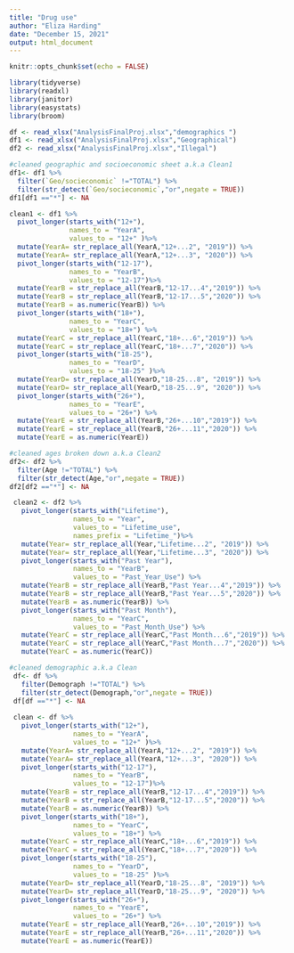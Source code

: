 ```yaml
---
title: "Drug use"
author: "Eliza Harding"
date: "December 15, 2021"
output: html_document
---
```


```r
knitr::opts_chunk$set(echo = FALSE)
```
```r
library(tidyverse)
library(readxl)
library(janitor)
library(easystats)
library(broom)

df <- read_xlsx("AnalysisFinalProj.xlsx","demographics ")
df1 <- read_xlsx("AnalysisFinalProj.xlsx","Geographical")
df2 <- read_xlsx("AnalysisFinalProj.xlsx","Illegal")

#cleaned geographic and socioeconomic sheet a.k.a Clean1
df1<- df1 %>% 
  filter(`Geo/socieconomic` !="TOTAL") %>% 
  filter(str_detect(`Geo/socieconomic`,"or",negate = TRUE))
df1[df1 =="*"] <- NA

clean1 <- df1 %>% 
  pivot_longer(starts_with("12+"),
               names_to = "YearA",
               values_to = "12+" )%>% 
  mutate(YearA= str_replace_all(YearA,"12+...2", "2019")) %>% 
  mutate(YearA= str_replace_all(YearA,"12+...3", "2020")) %>% 
  pivot_longer(starts_with("12-17"),
               names_to = "YearB",
               values_to = "12-17")%>%  
  mutate(YearB = str_replace_all(YearB,"12-17...4","2019")) %>% 
  mutate(YearB = str_replace_all(YearB,"12-17...5","2020")) %>% 
  mutate(YearB = as.numeric(YearB)) %>% 
  pivot_longer(starts_with("18+"),
               names_to = "YearC",
               values_to = "18+") %>% 
  mutate(YearC = str_replace_all(YearC,"18+...6","2019")) %>% 
  mutate(YearC = str_replace_all(YearC,"18+...7","2020")) %>% 
  pivot_longer(starts_with("18-25"),
               names_to = "YearD",
               values_to = "18-25" )%>% 
  mutate(YearD= str_replace_all(YearD,"18-25...8", "2019")) %>% 
  mutate(YearD= str_replace_all(YearD,"18-25...9", "2020")) %>% 
  pivot_longer(starts_with("26+"),
               names_to = "YearE",
               values_to = "26+") %>% 
  mutate(YearE = str_replace_all(YearB,"26+...10","2019")) %>% 
  mutate(YearE = str_replace_all(YearB,"26+...11","2020")) %>% 
  mutate(YearE = as.numeric(YearE))

#cleaned ages broken down a.k.a Clean2
df2<- df2 %>% 
  filter(Age !="TOTAL") %>% 
  filter(str_detect(Age,"or",negate = TRUE))
df2[df2 =="*"] <- NA

 clean2 <- df2 %>% 
   pivot_longer(starts_with("Lifetime"),
                names_to = "Year",
                values_to = "Lifetime_use",
                names_prefix = "Lifetime_")%>% 
   mutate(Year= str_replace_all(Year,"Lifetime...2", "2019")) %>% 
   mutate(Year= str_replace_all(Year,"Lifetime...3", "2020")) %>% 
   pivot_longer(starts_with("Past Year"),
                names_to = "YearB",
                values_to = "Past_Year_Use") %>% 
   mutate(YearB = str_replace_all(YearB,"Past Year...4","2019")) %>% 
   mutate(YearB = str_replace_all(YearB,"Past Year...5","2020")) %>% 
   mutate(YearB = as.numeric(YearB)) %>% 
   pivot_longer(starts_with("Past Month"),
                names_to = "YearC",
                values_to = "Past_Month_Use") %>% 
   mutate(YearC = str_replace_all(YearC,"Past Month...6","2019")) %>% 
   mutate(YearC = str_replace_all(YearC,"Past Month...7","2020")) %>% 
   mutate(YearC = as.numeric(YearC))

#cleaned demographic a.k.a Clean
 df<- df %>% 
   filter(Demograph !="TOTAL") %>% 
   filter(str_detect(Demograph,"or",negate = TRUE))
 df[df =="*"] <- NA
 
 clean <- df %>% 
   pivot_longer(starts_with("12+"),
                names_to = "YearA",
                values_to = "12+" )%>% 
   mutate(YearA= str_replace_all(YearA,"12+...2", "2019")) %>% 
   mutate(YearA= str_replace_all(YearA,"12+...3", "2020")) %>% 
   pivot_longer(starts_with("12-17"),
                names_to = "YearB",
                values_to = "12-17")%>%  
   mutate(YearB = str_replace_all(YearB,"12-17...4","2019")) %>% 
   mutate(YearB = str_replace_all(YearB,"12-17...5","2020")) %>% 
   mutate(YearB = as.numeric(YearB)) %>% 
   pivot_longer(starts_with("18+"),
                names_to = "YearC",
                values_to = "18+") %>% 
   mutate(YearC = str_replace_all(YearC,"18+...6","2019")) %>% 
   mutate(YearC = str_replace_all(YearC,"18+...7","2020")) %>% 
   pivot_longer(starts_with("18-25"),
                names_to = "YearD",
                values_to = "18-25" )%>% 
   mutate(YearD= str_replace_all(YearD,"18-25...8", "2019")) %>% 
   mutate(YearD= str_replace_all(YearD,"18-25...9", "2020")) %>% 
   pivot_longer(starts_with("26+"),
                names_to = "YearE",
                values_to = "26+") %>% 
   mutate(YearE = str_replace_all(YearB,"26+...10","2019")) %>% 
   mutate(YearE = str_replace_all(YearB,"26+...11","2020")) %>% 
   mutate(YearE = as.numeric(YearE))



```











